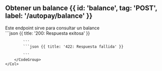
## Obtener un balance {{ id: 'balance', tag: 'POST', label: '/autopay/balance' }}

<Row>
    <Col>
        Este endpoint sirve para consultar un balance
        <ApiReader
            path="/autopay/balance"
            method="POST"
            api={props.refs}
        />
    </Col>
</Row>

<Row>
    <Col>
        <ApiReader
            path="/autopay/balance"
            method="POST"
            type="response"
            api={props.refs}
        />
    </Col>
    <Col sticky>
        <br />
        <CodeGroup title="Respuesta">
            ```json {{ title: '200: Respuesta exitosa' }}

            ```
            ```json {{ title: '422: Respuesta fallida' }}

            ```
        </CodeGroup>
    </Col>
</Row>
